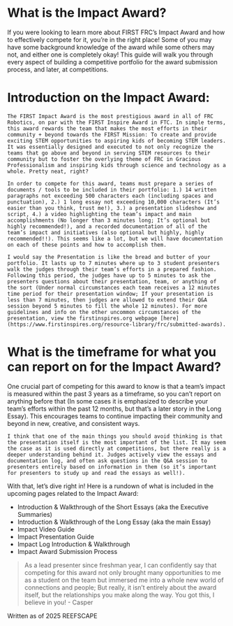 # What is the Impact Award?
If you were looking to learn more about FIRST FRC’s Impact Award and how to effectively compete for it, you’re in the right place! Some of you may have some background knowledge of the award while some others may not, and either one is completely okay! This guide will walk you through every aspect of building a competitive portfolio for the award submission process, and later, at competitions.

# Introduction on the Impact Award:
	The FIRST Impact Award is the most prestigious award in all of FRC Robotics, on par with the FIRST Inspire Award in FTC. In simple terms, this award rewards the team that makes the most efforts in their community + beyond towards the FIRST Mission: To create and provide exciting STEM opportunities to aspiring kids of becoming STEM leaders. It was essentially designed and executed to not only recognize the teams that go above and beyond in serving STEM resources to their community but to foster the overlying theme of FRC in Gracious Professionalism and inspiring kids through science and technology as a whole. Pretty neat, right?

	In order to compete for this award, teams must prepare a series of documents / tools to be included in their portfolio: 1.) 14 written paragraphs not exceeding 500 characters each (including spaces and punctuation), 2.) 1 long essay not exceeding 10,000 characters (It’s easier than you think, trust me!), 3.) a presentation slideshow and script, 4.) a video highlighting the team’s impact and main accomplishments (No longer than 3 minutes long; It’s optional but highly recommended!), and a recorded documentation of all of the team’s impact and initiatives (also optional but highly, highly recommended!!). This seems like a lot, but we will have documentation on each of these points and how to accomplish them.

	I would say the Presentation is like the bread and butter of your portfolio. It lasts up to 7 minutes where up to 3 student presenters walk the judges through their team’s efforts in a prepared fashion. Following this period, the judges have up to 5 minutes to ask the presenters questions about their presentation, team, or anything of the sort (Under normal circumstances each team receives a 12 minutes time period for their presentation window; If your presentation is less than 7 minutes, then judges are allowed to extend their Q&A session beyond 5 minutes to fill the whole 12 minutes). For more guidelines and info on the other uncommon circumstances of the presentation, view the firstinspires.org webpage [here](https://www.firstinspires.org/resource-library/frc/submitted-awards).

# What is the timeframe for what you can report on for the Impact Award?
One crucial part of competing for this award to know is that a team’s impact is measured within the past 3 years as a timeframe, so you can’t report on anything before that (In some cases it is emphasized to describe your team’s efforts within the past 12 months, but that’s a later story in the Long Essay). This encourages teams to continue impacting their community and beyond in new, creative, and consistent ways.

	I think that one of the main things you should avoid thinking is that the presentation itself is the most important of the list. It may seem the case as it is used directly at competitions, but there really is a deeper understanding behind it. Judges actively view the essays and documentation log, and often ask questions in the Q&A session to presenters entirely based on information in them (so it’s important for presenters to study up and read the essays as well!).

With that, let’s dive right in! Here is a rundown of what is included in the upcoming pages related to the Impact Award:
- Introduction & Walkthrough of the Short Essays (aka the Executive Summaries)
- Introduction & Walkthrough of the Long Essay (aka the main Essay)
- Impact Video Guide
- Impact Presentation Guide
- Impact Log Introduction & Walkthrough
- Impact Award Submission Process

> As a lead presenter since freshman year, I can confidently say that competing for this award not only brought many opportunities to me as a student on the team but immersed me into a whole new world of connections and people; But really, it isn’t entirely about the award itself, but the relationships you make along the way. You got this, I believe in you! - Casper

Written as of 2025 REEFSCAPE
